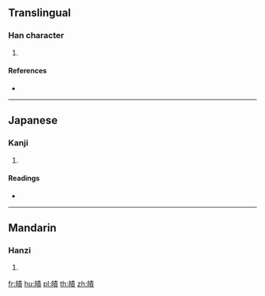 {{character info/new}}
==Translingual==

===Han character===
{{Han char|rn=106|rad=白|as=11|sn=16|four=|canj=HAQMC}}

# {{defn|Han|sort=白11}}

====References====
* {{Han ref|kx=0789.070|dkj=22773|dj=1204.050|hdz=42651.050|uh=769F|ud=30367}}

----

==Japanese==

===Kanji===
{{ja-kanji|grade=|rs=白11}}

# {{defn|lang=ja|sort=白11}}

====Readings====
* {{ja-readings|on=[[さく]] (saku)|kun=[[きよい]] (kiyoi), [[やせる]] (yaseru)|nanori=}}

----

==Mandarin==

===Hanzi===
{{cmn-hanzi|pin=[[zé]] ([[ze2]])|wg=tse<sup>2</sup>}}

# {{defn|lang=cmn|sort=白11}}

[[fr:皟]]
[[hu:皟]]
[[pl:皟]]
[[th:皟]]
[[zh:皟]]